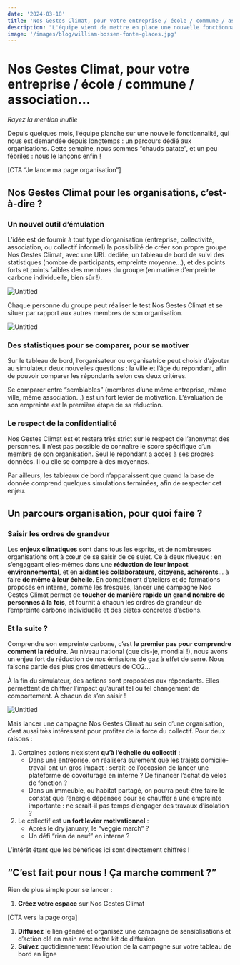 ```yaml
---
date: '2024-03-18'
title: 'Nos Gestes Climat, pour votre entreprise / école / commune / association…'
description: "L'équipe vient de mettre en place une nouvelle fonctionnalité, qui permet d'aisément créer un groupe de simulation, avec un tableau de bord de suivi. "
image: '/images/blog/william-bossen-fonte-glaces.jpg'
---
```


# Nos Gestes Climat, pour votre entreprise / école / commune / association…

*Rayez la mention inutile*

Depuis quelques mois, l’équipe planche sur une nouvelle fonctionnalité, qui nous est demandée depuis longtemps : un parcours dédié aux organisations. Cette semaine, nous sommes “chauds patate”, et un peu fébriles : nous le lançons enfin !

[CTA “Je lance ma page organisation”]

## Nos Gestes Climat pour les organisations, c’est-à-dire ?

### Un nouvel outil d’émulation

L’idée est de fournir à tout type d’organisation (entreprise, collectivité, association, ou collectif informel) la possibilité de créer son propre groupe Nos Gestes Climat, avec une URL dédiée, un tableau de bord de suivi des statistiques (nombre de participants, empreinte moyenne…), et des points forts et points faibles des membres du groupe (en matière d’empreinte carbone individuelle, bien sûr !). 

![Untitled](https://prod-files-secure.s3.us-west-2.amazonaws.com/a33bcf70-8792-422e-bd32-0327fc741a8b/b37f1c8d-16eb-4549-af3e-dac4d742c10e/Untitled.png)

Chaque personne du groupe peut réaliser le test Nos Gestes Climat et se situer par rapport aux autres membres de son organisation.

![Untitled](https://prod-files-secure.s3.us-west-2.amazonaws.com/a33bcf70-8792-422e-bd32-0327fc741a8b/1e5fd8fc-b3a3-4b10-936c-d62de3923e02/Untitled.png)

### Des statistiques pour se comparer, pour se motiver

Sur le tableau de bord, l’organisateur ou organisatrice peut choisir d’ajouter au simulateur deux nouvelles questions : la ville et l’âge du répondant, afin de pouvoir comparer les répondants selon ces deux critères.

Se comparer entre “semblables” (membres d’une même entreprise, même ville, même association…) est un fort levier de motivation. L’évaluation de son empreinte est la première étape de sa réduction.

### Le respect de la confidentialité

Nos Gestes Climat est et restera très strict sur le respect de l’anonymat des personnes. Il n’est pas possible de connaître le score spécifique d’un membre de son organisation. Seul le répondant a accès à ses propres données. Il ou elle se compare à des moyennes. 

Par ailleurs, les tableaux de bord n’apparaissent que quand la base de donnée comprend quelques simulations terminées, afin de respecter cet enjeu. 

## Un parcours organisation, pour quoi faire ?

### Saisir les ordres de grandeur

Les **enjeux climatiques** sont dans tous les esprits, et de nombreuses organisations ont à cœur de se saisir de ce sujet. Ce à deux niveaux : en s’engageant elles-mêmes dans une **réduction de leur impact environnemental**, et en **aidant les collaborateurs, citoyens, adhérents**… à faire **de même à leur échelle**. En complément d’ateliers et de formations proposés en interne, comme les fresques, lancer une campagne Nos Gestes Climat permet de **toucher de manière rapide un grand nombre de personnes à la fois**, et fournit à chacun les ordres de grandeur de l’empreinte carbone individuelle et des pistes concrètes d’actions.

### Et la suite ?

Comprendre son empreinte carbone, c’est **le premier pas pour comprendre comment la réduire**. Au niveau national (que dis-je, mondial !), nous avons un enjeu fort de réduction de nos émissions de gaz à effet de serre. Nous faisons partie des plus gros émetteurs de CO2… 

À la fin du simulateur, des actions sont proposées aux répondants. Elles permettent de chiffrer l’impact qu’aurait tel ou tel changement de comportement. À chacun de s’en saisir !

![Untitled](https://prod-files-secure.s3.us-west-2.amazonaws.com/a33bcf70-8792-422e-bd32-0327fc741a8b/807cf117-888c-4e31-ba8c-8d84378d469d/Untitled.png)

Mais lancer une campagne Nos Gestes Climat au sein d’une organisation, c’est aussi très intéressant pour profiter de la force du collectif. Pour deux raisons :

1. Certaines actions n’existent **qu’à l’échelle du collectif** :
    - Dans une entreprise, on réalisera sûrement que les trajets domicile-travail ont un gros impact : serait-ce l’occasion de lancer une plateforme de covoiturage en interne ? De financer l’achat de vélos de fonction ?
    - Dans un immeuble, ou habitat partagé, on pourra peut-être faire le constat que l’énergie dépensée pour se chauffer a une empreinte importante : ne serait-il pas temps d’engager des travaux d’isolation ?
2. Le collectif est **un fort levier motivationnel** :
    - Après le dry january, le “veggie march” ?
    - Un défi “rien de neuf” en interne ?

L’intérêt étant que les bénéfices ici sont directement chiffrés !

## “C’est fait pour nous ! Ça marche comment ?”

Rien de plus simple pour se lancer : 

1. **Créez votre espace** sur Nos Gestes Climat 

[CTA vers la page orga]

1. **Diffusez** le lien généré et organisez une campagne de sensiblisations et d’action clé en main avec notre kit de diffusion
2. **Suivez** quotidiennement l’évolution de la campagne sur votre tableau de bord en ligne